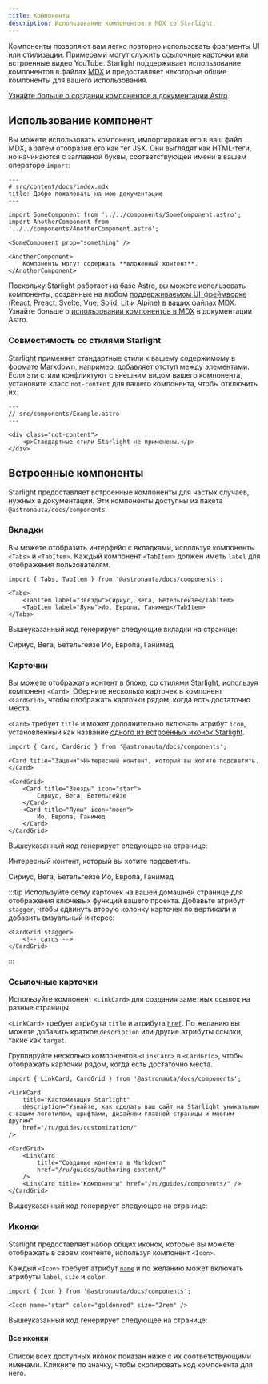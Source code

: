 ```yaml
---
title: Компоненты
description: Использование компонентов в MDX со Starlight.
---
```


Компоненты позволяют вам легко повторно использовать фрагменты UI или стилизации.
Примерами могут служить ссылочные карточки или встроенные видео YouTube.
Starlight поддерживает использование компонентов в файлах [MDX](https://mdxjs.com/) и предоставляет некоторые общие компоненты для вашего использования.

[Узнайте больше о создании компонентов в документации Astro](https://docs.astro.build/ru/core-concepts/astro-components/).

## Использование компонент

Вы можете использовать компонент, импортировав его в ваш файл MDX, а затем отобразив его как тег JSX.
Они выглядят как HTML-теги, но начинаются с заглавной буквы, соответствующей имени в вашем операторе `import`:

```mdx
---
# src/content/docs/index.mdx
title: Добро пожаловать на мою документацию
---

import SomeComponent from '../../components/SomeComponent.astro';
import AnotherComponent from '../../components/AnotherComponent.astro';

<SomeComponent prop="something" />

<AnotherComponent>
	Компоненты могут содержать **вложенный контент**.
</AnotherComponent>
```

Поскольку Starlight работает на базе Astro, вы можете использовать компоненты,
созданные на любом [поддерживаемом UI-фреймворке (React, Preact, Svelte, Vue, Solid, Lit и Alpine)](https://docs.astro.build/en/core-concepts/framework-components/)
в ваших файлах MDX.
Узнайте больше о [использовании компонентов в MDX](https://docs.astro.build/ru/guides/markdown-content/#using-components-in-mdx) в документации Astro.

### Совместимость со стилями Starlight

Starlight применяет стандартные стили к вашему содержимому в формате Markdown, например, добавляет отступ между элементами.
Если эти стили конфликтуют с внешним видом вашего компонента, установите класс `not-content` для вашего компонента, чтобы отключить их.

```astro
---
// src/components/Example.astro
---

<div class="not-content">
	<p>Стандартные стили Starlight не применены.</p>
</div>
```

## Встроенные компоненты

Starlight предоставляет встроенные компоненты для частых случаев, нужных в документации.
Эти компоненты доступны из пакета `@astronauta/docs/components`.

### Вкладки


Вы можете отобразить интерфейс с вкладками, используя компоненты `<Tabs>` и `<TabItem>`.
Каждый компонент `<TabItem>` должен иметь `label` для отображения пользователям.

```mdx
import { Tabs, TabItem } from '@astronauta/docs/components';

<Tabs>
	<TabItem label="Звезды">Сириус, Вега, Бетельгейзе</TabItem>
	<TabItem label="Луны">Ио, Европа, Ганимед</TabItem>
</Tabs>
```

Вышеуказанный код генерирует следующие вкладки на странице:

<Tabs>
	<TabItem label="Звезды">Сириус, Вега, Бетельгейзе</TabItem>
	<TabItem label="Луны">Ио, Европа, Ганимед</TabItem>
</Tabs>

### Карточки


Вы можете отображать контент в блоке, со стилями Starlight, используя компонент `<Card>`.
Оберните несколько карточек в компонент `<CardGrid>`, чтобы отображать карточки рядом, когда есть достаточно места.

`<Card>` требует `title` и может дополнительно включать атрибут `icon`, установленный как название [одного из встроенных иконок Starlight](#все-иконки).

```mdx
import { Card, CardGrid } from '@astronauta/docs/components';

<Card title="Зацени">Интересный контент, который вы хотите подсветить.</Card>

<CardGrid>
	<Card title="Звезды" icon="star">
		Сириус, Вега, Бетельгейзе
	</Card>
	<Card title="Луны" icon="moon">
		Ио, Европа, Ганимед
	</Card>
</CardGrid>
```

Вышеуказанный код генерирует следующее на странице:

<Card title="Зацени">Интересный контент, который вы хотите подсветить.</Card>

<CardGrid>
	<Card title="Звезды" icon="star">
		Сириус, Вега, Бетельгейзе
	</Card>
	<Card title="Луны" icon="moon">
		Ио, Европа, Ганимед
	</Card>
</CardGrid>

:::tip
Используйте сетку карточек на вашей домашней странице для отображения ключевых функций вашего проекта.
Добавьте атрибут `stagger`, чтобы сдвинуть вторую колонку карточек по вертикали и добавить визуальный интерес:

```astro
<CardGrid stagger>
	<!-- cards -->
</CardGrid>
```

:::

### Ссылочные карточки

Используйте компонент `<LinkCard>` для создания заметных ссылок на разные страницы.

`<LinkCard>` требует атрибута `title` и атрибута [`href`](https://developer.mozilla.org/en-US/docs/Web/HTML/Element/a#href).
По желанию вы можете добавить краткое `description` или другие атрибуты ссылки, такие как `target`.

Группируйте несколько компонентов `<LinkCard>` в `<CardGrid>`, чтобы отображать карточки рядом, когда есть достаточно места.

```mdx
import { LinkCard, CardGrid } from '@astronauta/docs/components';

<LinkCard
	title="Кастомизация Starlight"
	description="Узнайте, как сделать ваш сайт на Starlight уникальным с вашим логотипом, шрифтами, дизайном главной страницы и многим другим"
	href="/ru/guides/customization/"
/>

<CardGrid>
	<LinkCard
		title="Создание контента в Markdown"
		href="/ru/guides/authoring-content/"
	/>
	<LinkCard title="Компоненты" href="/ru/guides/components/" />
</CardGrid>
```

Вышеуказанный код генерирует следующее на странице:


<LinkCard
	title="Кастомизация Starlight"
	description="Узнайте, как сделать ваш сайт на Starlight уникальным с вашим логотипом, шрифтами, дизайном главной страницы и многим другим"
	href="/ru/guides/customization/"
/>

<CardGrid>
	<LinkCard
		title="Создание контента в Markdown"
		href="/ru/guides/authoring-content/"
	/>
	<LinkCard title="Компоненты" href="/ru/guides/components/" />
</CardGrid>

### Иконки


Starlight предоставляет набор общих иконок, которые вы можете отображать в своем контенте, используя компонент `<Icon>`.

Каждый `<Icon>` требует атрибут [`name`](#все-иконки) и по желанию может включать атрибуты `label`, `size` и `color`.

```mdx
import { Icon } from '@astronauta/docs/components';

<Icon name="star" color="goldenrod" size="2rem" />
```

Вышеуказанный код генерирует следующее на странице:

<Icon name="star" color="goldenrod" size="2rem" />

#### Все иконки

Список всех доступных иконок показан ниже с их соответствующими именами. Кликните по значку, чтобы скопировать код компонента для него.

<IconsList />
